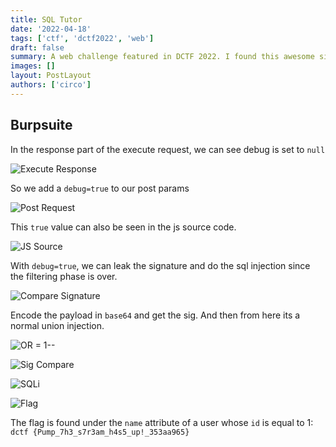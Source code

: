 ```yaml
---
title: SQL Tutor
date: '2022-04-18'
tags: ['ctf', 'dctf2022', 'web']
draft: false
summary: A web challenge featured in DCTF 2022. I found this awesome site for learning SQL. Check it out!
images: []
layout: PostLayout
authors: ['circo']
---
```


## Burpsuite

In the response part of the execute request, we can see debug is set to `null`

![Execute Response](/static/images/sqltutor/1.png)

So we add a `debug=true` to our post params

![Post Request](/static/images/sqltutor/2.png)

This `true` value can also be seen in the js source code.

![JS Source](/static/images/sqltutor/3.png)

With `debug=true`, we can leak the signature and do the sql injection since the filtering phase is over.

![Compare Signature](/static/images/sqltutor/4.png)

Encode the payload in `base64` and get the sig. And then from here its a normal union injection.

![OR = 1--](/static/images/sqltutor/5.png)

![Sig Compare](/static/images/sqltutor/6.png)

![SQLi](/static/images/sqltutor/7.png)

![Flag](/static/images/sqltutor/8.png)

The flag is found under the `name` attribute of a user whose `id` is equal to 1:<br />`dctf {Pump_7h3_s7r3am_h4s5_up!_353aa965}`
